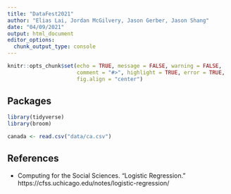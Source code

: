 ```yaml
---
title: "DataFest2021"
author: "Elias Lai, Jordan McGilvery, Jason Gerber, Jason Shang"
date: "04/09/2021"
output: html_document
editor_options: 
  chunk_output_type: console
---
```


```r
knitr::opts_chunk$set(echo = TRUE, message = FALSE, warning = FALSE,
                      comment = "#>", highlight = TRUE, error = TRUE,
                      fig.align = "center")
```

## Packages

```r
library(tidyverse)
library(broom)
```

```r
canada <- read.csv("data/ca.csv")
```

## References

- Computing for the Social Sciences. "Logistic Regression." 
  https://cfss.uchicago.edu/notes/logistic-regression/